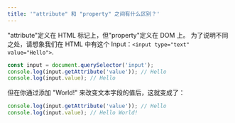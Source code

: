 ```yaml
---
title: '"attribute" 和 "property" 之间有什么区别？'
---
```


"attribute"定义在 HTML 标记上，但"property"定义在 DOM 上。 为了说明不同之处，请想象我们在 HTML 中有这个 Input：`<input type="text" value="Hello">`.

```js
const input = document.querySelector('input');
console.log(input.getAttribute('value')); // Hello
console.log(input.value); // Hello
```

但在你通过添加 "World!" 来改变文本字段的值后，这就变成了：

```js
console.log(input.getAttribute('value')); // Hello
console.log(input.value); // Hello World!
```

